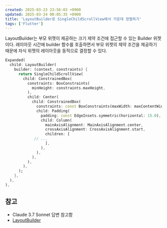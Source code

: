 ```yaml
---
created: 2025-03-23 23:56:03 +0900
updated: 2025-03-24 00:05:35 +0900
title: 'LayoutBuilder로 SingleChildScrollView에서 가운데 정렬하기'
tags: ['Flutter']
---
```


LayoutBuilder는 부모 위젯이 제공하는 크기 제약 조건에 접근할 수 있는 Builder 위젯이다. 레이아웃 시간에 builder 함수를 호출하면서 부모 위젯의 제약 조건을 제공하기 때문에 자식 위젯의 레이아웃을 동적으로 결정할 수 있다.

```dart
Expanded(
  child: LayoutBuilder(
    builder: (context, constraints) {
      return SingleChildScrollView(
        child: ConstrainedBox(
          constraints: BoxConstraints(
            minHeight: constraints.maxHeight,
          ),
          child: Center(
            child: ConstrainedBox(
              constraints: const BoxConstraints(maxWidth: maxContentWidth),
              child: Padding(
                padding: const EdgeInsets.symmetric(horizontal: 15.0),
                child: Column(
                  mainAxisAlignment: MainAxisAlignment.center,
                  crossAxisAlignment: CrossAxisAlignment.start,
                  children: [
		     // ...
                  ],
                ),
              ),
            ),
          ),
        ),
      );
    },
  ),
),
```

## 참고

- Claude 3.7 Sonnet 답변 참고함
- [LayoutBuilder](https://api.flutter.dev/flutter/widgets/LayoutBuilder-class.html)
